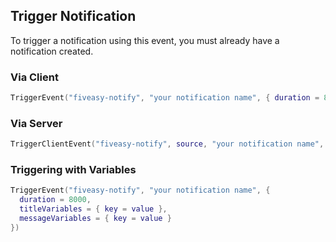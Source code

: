  
## Trigger Notification

To trigger a notification using this event, you must already have a notification created.

### Via Client

```lua copy
TriggerEvent("fiveasy-notify", "your notification name", { duration = 8000 })
```

### Via Server

```lua copy
TriggerClientEvent("fiveasy-notify", source, "your notification name", { duration = 8000 })
```

### Triggering with Variables

```lua copy
TriggerEvent("fiveasy-notify", "your notification name", {
  duration = 8000,
  titleVariables = { key = value },
  messageVariables = { key = value }
})
```
